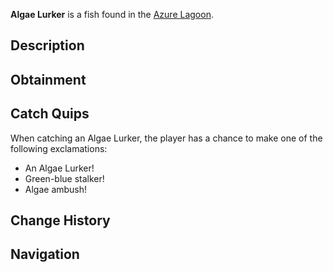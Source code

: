{{FishInfobox
|image          = Algae Lurker.png
|rarity         = Rare
|sea            = Second Sea
|location       = [[Azure Lagoon]]
|sublocation    = 
|sources        = Fishing Rod
|radar_location = 
|prog_speed     = -25
|xp             = 245
|weather        = Clear
|time           = Day
|season         = Spring
|bait           = Squid
|base_weight    = 180
|base_value     = 510
|weight_range   = 108
|base_chance    = 48
|base_resil     = 24
}}
'''Algae Lurker''' is a {{Rarity|Rare}} fish found in the [[Azure Lagoon]].

== Description ==
{{Description|A long green-blue fish with light green fins, lurking among tangled algae.|Bestiary Entry}}

== Obtainment ==
{{Description|It hides where the lagoon blooms in stillness.|Bestiary Hint}}
{{Fish Availability|
Azure Lagoon
|top_rods      = 
Trident Rod\141381.42\6597.1;
Astralhook Rod\127777.93\36456.04;
Leviathan's Fang Rod\126685.7\6598.27;
Free Spirit Rod\109165.74\10555.41;
Azure Of Lagoon\106128.52\10943.48;
Candy Cane Rod\65214.58\7122.07;
Resourceful Rod\73641.73\7411.77;
Nocturnal Rod\42424.67\41179.29;
Firefly Rod\105645.93\10624.49;
No-Life Rod\103820.95\9832.63;
Blazebringer Rod\95343.35\9831.36;
Verdant Shear Rod\89646.18\9243.9;
Challenger's Rod\81457.19\7669.94;
Seraphic Rod\81138.32\5769.17;
Depthseeker Rod\76035.66\7475.11;
Rod Of The Forgotten Fang\74877.14\5432.31;
Avalanche Rod\73258.06\7210.54;
Rod Of The Depths\72717.18\6859.02;
Volcanic Rod\70610.62\6789.6;
Zeus Rod\68256.93\6563.28;
Ethereal Prism Rod\66433.37\5696.78;
Rod Of The Exalted One\63027.65\5376.11;
Steady Rod\62642.71\6232.34
|recommended   = Astralhook Rod
}}

== Catch Quips ==
When catching an Algae Lurker, the player has a chance to make one of the following exclamations:
* An Algae Lurker!
* Green-blue stalker!
* Algae ambush!

== Change History ==
{{Change History|{{subst:Current Version}}}}

== Navigation ==
{{Fish Navbox|Azure Lagoon}}